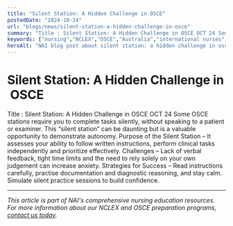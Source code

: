```yaml
---
title: "Silent Station: A Hidden Challenge in OSCE"
postedDate: "2024-10-24"
url: "blogs/news/silent-station-a-hidden-challenge-in-osce"
summary: "Title : Silent Station: A Hidden Challenge in OSCE OCT 24 Some OSCE stations require you to complete tasks silently, without speaking to a patient or examiner. This “silent station” can be daunting bu..."
keywords: ["nursing","NCLEX","OSCE","Australia","international nurses","exam preparation","clinical skills","exam anxiety"]
heroAlt: "NAI blog post about silent station: a hidden challenge in osce"
---
```


# Silent Station: A Hidden Challenge in OSCE

Title : Silent Station: A Hidden Challenge in OSCE
OCT 24
Some OSCE stations require you to complete tasks silently, without
speaking to a patient or examiner. This “silent station” can be daunting
but is a valuable opportunity to demonstrate autonomy.
Purpose of the Silent Station – It assesses your ability to follow
written instructions, perform clinical tasks independently and
prioritize effectively.
Challenges – Lack of verbal feedback, tight time limits and the need to
rely solely on your own judgement can increase anxiety.
Strategies for Success – Read instructions carefully, practise
documentation and diagnostic reasoning, and stay calm. Simulate silent
practice sessions to build confidence.

---

*This article is part of NAI's comprehensive nursing education resources. For more information about our NCLEX and OSCE preparation programs, [contact us today](https://wa.me/61478320397).*
